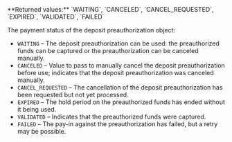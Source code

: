 <ResponseField name="PaymentStatus" type="string" >    
**Returned values:** `WAITING`, `CANCELED`, `CANCEL_REQUESTED`, `EXPIRED`, `VALIDATED`, `FAILED`

The payment status of the deposit preauthorization object:  
- `WAITING` – The deposit preauthorization can be used: the preauthorized funds can be captured or the preauthorization can be canceled manually.  
- `CANCELED` – Value to pass to manually cancel the deposit preauthorization before use; indicates that the deposit preauthorization was canceled manually.  
- `CANCEL_REQUESTED` – The cancellation of the deposit preauthorization has been requested but not yet processed.  
- `EXPIRED` – The hold period on the preauthorized funds has ended without it being used.  
- `VALIDATED` – Indicates that the preauthorized funds were captured.
- `FAILED` – The pay-in against the preauthorization has failed, but a retry may be possible.
</ResponseField>